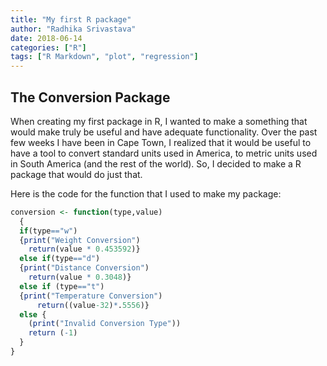 ```yaml
---
title: "My first R package"
author: "Radhika Srivastava"
date: 2018-06-14
categories: ["R"]
tags: ["R Markdown", "plot", "regression"]
---
```




## The Conversion Package

When creating my first package in R, I wanted to make a something that would make truly be useful and have adequate functionality. Over the past few weeks I have been in Cape Town, I realized that it would be useful to have a tool to convert standard units used in America, to metric units used in South America (and the rest of the world). So, I decided to make a R package that would do just that. 

Here is the code for the function that I used to make my package:

```r
conversion <- function(type,value)
  {
  if(type=="w")
  {print("Weight Conversion")
    return(value * 0.453592)}
  else if(type=="d")
  {print("Distance Conversion")
    return(value * 0.3048)}
  else if (type=="t")
  {print("Temperature Conversion")
      return((value-32)*.5556)}
  else {
    (print("Invalid Conversion Type"))
    return (-1)
  }
}
```


